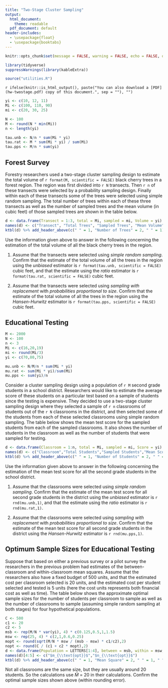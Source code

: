 ```yaml
---
title: "Two-Stage Cluster Sampling"
output:
  html_document: 
    theme: readable
  pdf_document: default
header-includes:
  - \usepackage{float}
  - \usepackage{booktabs}
---
```


```r
knitr::opts_chunk$set(message = FALSE, warning = FALSE, echo = FALSE, out.width = "100%", fig.align = "center", cache = FALSE, comment = "", dev = ifelse(knitr::is_html_output(), "png", "tikz"))
```

```r
library(tidyverse)
suppressWarnings(library(kableExtra))
```

```r
source("utilities.R")
```

`r ifelse(knitr::is_html_output(), paste("You can also download a [PDF](hw-twostage.pdf) copy of this document.", sep = ""), "")`

```r
yi <- c(10, 12, 11)
Mi <- c(100, 110, 90)
mi <- c(20, 30, 25)

N <- 100
M <- round(N * min(Mi))
n <- length(yi)

tau.unb <- N/n * sum(Mi * yi)
tau.rat <- M * sum(Mi * yi) / sum(Mi)
tau.pps <- M/n * sum(yi)
```

## Forest Survey

Forestry researchers used a two-stage cluster sampling design to estimate the total volume of `r format(M, scientific = FALSE)` black cherry trees in a forest region. The region was first divided into `r N` transects. Then `r n` of these transects were selected by a probability sampling design. Finally within each of these transects some of the trees were selected using simple random sampling. The total number of trees within each of these three transects as well as the number of sampled trees and the mean volume (in cubic feet) of those sampled trees are shown in the table below.
```r
d <- data.frame(Transect = 1:3, total = Mi, sampled = mi, Volume = yi)
names(d) <- c("Transect", "Total Trees", "Sampled Trees", "Mean Volume")
ktbl(d) %>% add_header_above(c(" " = 1, "Number of Trees" = 2, " " = 1))
```
Use the information given above to answer in the following concerning the estimation of the total volume of all the black cherry trees in the region. 

1. Assume that the transects were selected using *simple random sampling*. Confirm that the estimate of the total volume of all the trees in the region using the *unbiased* estimator is `r format(tau.unb, scientific = FALSE)` cubic feet, and that the estimate using the *ratio* estimator is `r format(tau.rat, scientific = FALSE)` cubic feet.

0. Assume that the transects were selected using *sampling with replacement* with *probabilities proportional to size*. Confirm that the estimate of the total volume of all the trees in the region using the *Hansen-Hurwitz* estimator is `r format(tau.pps, scientific = FALSE)` cubic feet.

## Educational Testing

```r
M <- 2000
N <- 100
n <- 3
Mi <- c(16,20,19)
mi <- round(Mi/3)
yi <- c(70,80,75)

mu.unb <- N/M/n * sum(Mi * yi)
mu.rat <- sum(Mi * yi)/sum(Mi)
mu.pps <- sum(yi)/n
```

Consider a cluster sampling design using a population of `r M` second grade students in a school district. Researchers would like to estimate the average score of these students on a particular test based on a sample of students since the testing is expensive. They decided to use a two-stage cluster sampling design where they selected a sample of `r n` classrooms of students out of the `r N` classrooms in the district, and then selected some of the students from each of these selected classrooms using simple random sampling. The table below shows the mean test score for the sampled students from each of the sampled classrooms. It also shows the number of students in the classroom as well as the number of students that were sampled for testing. 
```r
d <- data.frame(Classroom = 1:n, total = Mi, sampled = mi, Score = yi)
names(d) <- c("Classroom","Total Students","Sampled Students","Mean Score")
ktbl(d) %>% add_header_above(c(" " = 1, "Number of Students" = 2, " " = 1))
```
Use the information given above to answer in the following concerning the estimation of the mean test score for all the second grade students in the school district.

1. Assume that the classrooms were selected using *simple random sampling*. Confirm that the estimate of the mean test score for all second grade students in the district using the *unbiased* estimator is `r rnd(mu.unb,1)`, and that the estimate using the *ratio* estimator is `r rnd(mu.rat,1)`. 

0. Assume that the classrooms were selected using *sampling with replacement* with *probabilities proportional to size*. Confirm that the estimate of the mean test score for all second grade students in the district using the *Hansen-Hurwitz* estimator is `r rnd(mu.pps,1)`. 

## Optimum Sample Sizes for Educational Testing

Suppose that based on either a previous survey or a pilot survey the researchers in the previous problem had estimates of the between-classroom and within-classroom mean squares. Assume that the researchers also have a fixed budget of 500 units, and that the estimated cost per classroom selected is 20 units, and the estimated cost per student selected and tested is 5 units (here the cost units represents both financial cost as well as time). The table below shows the approximate optimal sample sizes for the number of students per classroom to sample as well as the number of classrooms to sample (assuming simple random sampling at both stages) for four hypothetical populations.
```r
C <- 500
c1 <- 20
c2 <- 5
msb <- rep(M/N * var(yi), 4) * c(0.125,0.5,1,1.5)
msw <- rep(25, 4) * c(2,1,0.6,0.25)
mopt <- round(sqrt(M/N * msw / (msb - msw) * c1/c2),2)
nopt <- round(C / (c1 + c2 * mopt),2)
d <- data.frame(Population = LETTERS[1:4], between = msb, within = msw, mopt = mopt, nopt = nopt)
names(d)[4:5] <- c("$m_{\\text{opt}}$","$n_{\\text{opt}}$")
ktbl(d) %>% add_header_above(c(" " = 1, "Mean Square" = 2, " " = 1, " " = 1))
```
Not all classrooms are the same size, but they are usually around 20 students. So the calculations use $\bar{M}$ = 20 in their calculations. Confirm the optimal sample sizes shown above (within rounding error).



